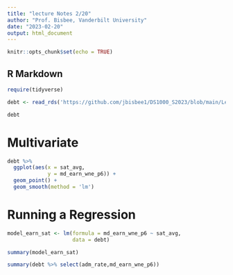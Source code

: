```yaml
---
title: "lecture Notes 2/20"
author: "Prof. Bisbee, Vanderbilt University"
date: "2023-02-20"
output: html_document
---
```


```r
knitr::opts_chunk$set(echo = TRUE)
```

## R Markdown

```r
require(tidyverse)

debt <- read_rds('https://github.com/jbisbee1/DS1000_S2023/blob/main/Lectures/5_Regression/data/sc_debt.Rds?raw=true')

debt
```

# Multivariate

```r
debt %>%
  ggplot(aes(x = sat_avg,
             y = md_earn_wne_p6)) + 
  geom_point() + 
  geom_smooth(method = 'lm')
```

# Running a Regression

```r
model_earn_sat <- lm(formula = md_earn_wne_p6 ~ sat_avg,
                     data = debt)

summary(model_earn_sat)
```

```r
summary(debt %>% select(adm_rate,md_earn_wne_p6))
```

```r



```



